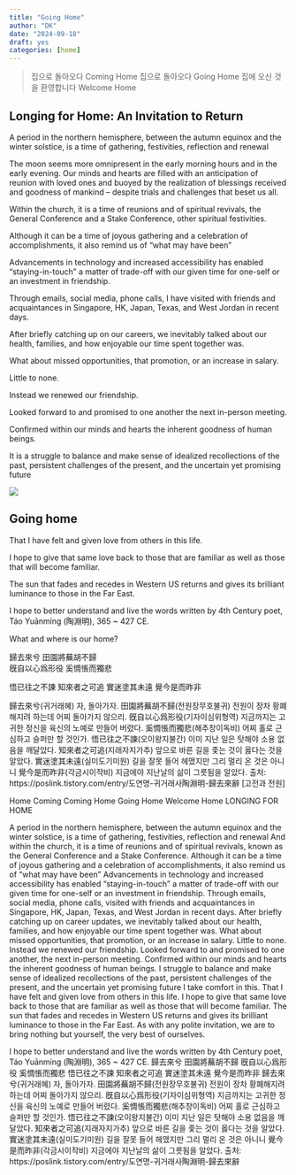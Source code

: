 ```yaml
---
title: "Going Home" 
author: "DK"
date: "2024-09-18"
draft: yes
categories: [home]
---
```


>집으로 돌아오다 Coming Home
>집으로 돌아오다 Going Home
>집에 오신 것을 환영합니다 Welcome Home

## Longing for Home: An Invitation to Return

A period in the northern hemisphere, between the autumn equinox and the winter solstice, is a time of gathering, festivities, reflection and renewal

The moon seems more omnipresent in the early morning hours and in the early evening. 
Our minds and hearts are filled with an anticipation of reunion with loved ones and buoyed by the realization of blessings received and goodness of mankind -- despite trials and challenges that beset us all.
  
Within the church, it is a time of reunions and of spiritual revivals, the General Conference and a Stake Conference, other spiritual festivities.

Although it can be a time of joyous gathering and a celebration of accomplishments, it also remind us of “what may have been”

Advancements in technology and increased accessibility has enabled “staying-in-touch” a matter of  trade-off with our given time for one-self or an investment in friendship.

Through emails, social media, phone calls, I have visited with friends and acquaintances in Singapore, HK, Japan, Texas, and West Jordan in recent days.

After briefly catching up on our careers, we inevitably talked about our health, families, and how enjoyable our time spent together was.

What about missed opportunities, that promotion, or an increase in salary.

Little to none.

Instead we renewed our friendship.

Looked forward to and promised to one another the next in-person meeting.

Confirmed within our minds and hearts the inherent goodness of human beings.

It is a struggle to balance and make sense of idealized recollections of the past, persistent challenges of the present, and the uncertain yet promising future

![](20240921_072253.jpg)

## Going home

That I have felt and given love from others in this life.  

I hope to give that same love back to those that are familiar as well as those that will become familiar.

The sun that fades and recedes in Western US returns and gives its brilliant luminance to those in the Far East.

I hope to better understand and live the words written by 4th Century poet, Táo Yuānmíng (陶淵明), 365  ~ 427 CE.

What and where is our home?

歸去來兮
田園將蕪胡不歸		
旣自以心爲形役	
奚惆悵而獨悲

悟已往之不諫
知來者之可追
實迷塗其未遠
覺今是而昨非


歸去來兮(귀거래혜)  자, 돌아가자.
田園將蕪胡不歸(전원장무호불귀)  전원이 장차 황폐해지려 하는데 어찌 돌아가지 않으리.
旣自以心爲形役(기자이심위형역)  지금까지는 고귀한 정신을 육신의 노예로 만들어 버렸다.
奚惆悵而獨悲(해추창이독비)  어찌 홀로 근심하고 슬퍼만 할 것인가.
悟已往之不諫(오이왕지불간)  이미 지난 일은 탓해야 소용 없음을 깨달았다.
知來者之可追(지래자지가추)  앞으로 바른 길을 좇는 것이 옳다는 것을 알았다.
實迷塗其未遠(실미도기미원)  길을 잘못 들어 헤맸지만 그리 멀리 온 것은 아니니
覺今是而昨非(각금시이작비)  지금에야 지난날의 삶이 그릇됨을 알았다.
출처: https://poslink.tistory.com/entry/도연명-귀거래사陶淵明-歸去來辭 
[고전과 전원]


Home Coming
Coming Home
Going Home
Welcome Home
LONGING FOR HOME

A period in the northern hemisphere, between the autumn equinox and the winter solstice, is a time of gathering, festivities, reflection and renewal
And within the church, it is a time of reunions and of spiritual revivals, known as the General Conference and a Stake Conference.
Although it can be a time of joyous gathering and a celebration of accomplishments, it also remind us of “what may have been”
Advancements in technology and increased accessibility has enabled “staying-in-touch” a matter of trade-off with our given time for one-self or an investment in friendship.
Through emails, social media, phone calls, visited with friends and acquaintances in Singapore, HK, Japan, Texas, and West Jordan in recent days.
After briefly catching up on career updates, we inevitably talked about our health, families, and how enjoyable our time spent together was.
What about missed opportunities, that promotion, or an increase in salary.
Little to none.
Instead we renewed our friendship.
Looked forward to and promised to one another, the next in-person meeting.
Confirmed within our minds and hearts the inherent goodness of human beings.
I struggle to balance and make sense of idealized recollections of the past, persistent challenges of the present, and the uncertain yet promising future
I take comfort in this.
That I have felt and given love from others in this life. I hope to give that same love back to those that are familiar as well as those that will become familiar.
The sun that fades and recedes in Western US returns and gives its brilliant luminance to those in the Far East.
As with any polite invitation, we are to bring nothing but yourself, the very best of ourselves.

I hope to better understand and live the words written by 4th Century poet, Táo Yuānmíng (陶淵明), 365 ~ 427 CE.
歸去來兮
田園將蕪胡不歸
旣自以心爲形役
奚惆悵而獨悲
悟已往之不諫
知來者之可追
實迷塗其未遠
覺今是而昨非
歸去來兮(귀거래혜) 자, 돌아가자.
田園將蕪胡不歸(전원장무호불귀) 전원이 장차 황폐해지려 하는데 어찌 돌아가지 않으리.
旣自以心爲形役(기자이심위형역) 지금까지는 고귀한 정신을 육신의 노예로 만들어 버렸다.
奚惆悵而獨悲(해추창이독비) 어찌 홀로 근심하고 슬퍼만 할 것인가.
悟已往之不諫(오이왕지불간) 이미 지난 일은 탓해야 소용 없음을 깨달았다.
知來者之可追(지래자지가추) 앞으로 바른 길을 좇는 것이 옳다는 것을 알았다.
實迷塗其未遠(실미도기미원) 길을 잘못 들어 헤맸지만 그리 멀리 온 것은 아니니
覺今是而昨非(각금시이작비) 지금에야 지난날의 삶이 그릇됨을 알았다.
출처: https://poslink.tistory.com/entry/도연명-귀거래사陶淵明-歸去來辭
